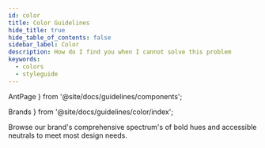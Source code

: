 ```yaml
---
id: color
title: Color Guidelines
hide_title: true
hide_table_of_contents: false
sidebar_label: Color
description: How do I find you when I cannot solve this problem
keywords:
  - colors
  - styleguide
---
```


  AntPage
} from '@site/docs/guidelines/components';

  Brands
} from '@site/docs/guidelines/color/index';


<AntPage title="Color" icon="color">
  <div type="section">
    <p>Browse our brand's comprehensive spectrum's of bold hues and accessible neutrals to meet most design needs.</p>
  </div>
  <Brands />
</AntPage>
